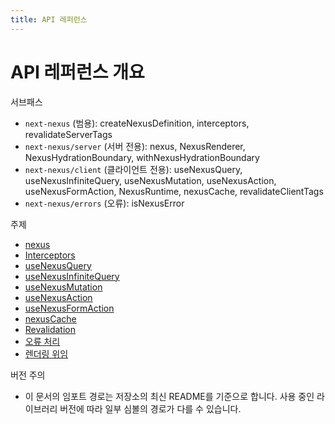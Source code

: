 ```yaml
---
title: API 레퍼런스
---
```


# API 레퍼런스 개요

서브패스
- `next-nexus` (범용): createNexusDefinition, interceptors, revalidateServerTags
- `next-nexus/server` (서버 전용): nexus, NexusRenderer, NexusHydrationBoundary, withNexusHydrationBoundary
- `next-nexus/client` (클라이언트 전용): useNexusQuery, useNexusInfiniteQuery, useNexusMutation, useNexusAction, useNexusFormAction, NexusRuntime, nexusCache, revalidateClientTags
- `next-nexus/errors` (오류): isNexusError

주제
- [nexus](/ko/api/nexus)
- [Interceptors](/ko/api/interceptors)
- [useNexusQuery](/ko/api/hooks/use-nexus-query)
- [useNexusInfiniteQuery](/ko/api/hooks/use-nexus-infinite-query)
- [useNexusMutation](/ko/api/hooks/use-nexus-mutation)
- [useNexusAction](/ko/api/hooks/use-nexus-action)
- [useNexusFormAction](/ko/api/hooks/use-nexus-form-action)
- [nexusCache](/ko/api/nexus-cache)
- [Revalidation](/ko/api/revalidation)
- [오류 처리](/ko/api/errors)
- [렌더링 위임](/ko/api/rendering-delegation)

버전 주의
- 이 문서의 임포트 경로는 저장소의 최신 README를 기준으로 합니다. 사용 중인 라이브러리 버전에 따라 일부 심볼의 경로가 다를 수 있습니다.

